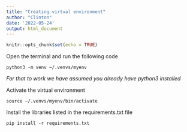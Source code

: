 ```yaml
---
title: "Creating virtual environment"
author: "Clinton"
date: '2022-05-24'
output: html_document
---
```


```r
knitr::opts_chunk$set(echo = TRUE)
```

Open the terminal and run the following code  

    python3 -m venv ~/.venvs/myenv  
    
_For that to work we have assumed you already have python3 installed_    


Activate the virtual environment  

    source ~/.venvs/myenv/bin/activate   
  

Install the libraries listed in the requirements.txt file  

    pip install -r requirements.txt  
    
    

